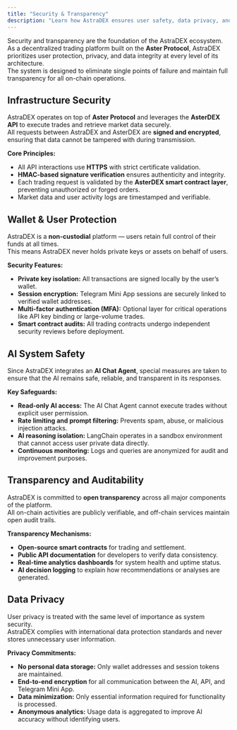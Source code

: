 ```yaml
---
title: "Security & Transparency"
description: "Learn how AstraDEX ensures user safety, data privacy, and transparency through secure infrastructure, encryption, and decentralized design."
---
```


Security and transparency are the foundation of the AstraDEX ecosystem.\
As a decentralized trading platform built on the **Aster Protocol**, AstraDEX prioritizes user protection, privacy, and data integrity at every level of its architecture.\
The system is designed to eliminate single points of failure and maintain full transparency for all on-chain operations.

## Infrastructure Security

AstraDEX operates on top of **Aster Protocol** and leverages the **AsterDEX API** to execute trades and retrieve market data securely.\
All requests between AstraDEX and AsterDEX are **signed and encrypted**, ensuring that data cannot be tampered with during transmission.

**Core Principles:**

- All API interactions use **HTTPS** with strict certificate validation.
- **HMAC-based signature verification** ensures authenticity and integrity.
- Each trading request is validated by the **AsterDEX smart contract layer**, preventing unauthorized or forged orders.
- Market data and user activity logs are timestamped and verifiable.

## Wallet & User Protection

AstraDEX is a **non-custodial** platform — users retain full control of their funds at all times.\
This means AstraDEX never holds private keys or assets on behalf of users.

**Security Features:**

- **Private key isolation:** All transactions are signed locally by the user’s wallet.
- **Session encryption:** Telegram Mini App sessions are securely linked to verified wallet addresses.
- **Multi-factor authentication (MFA):** Optional layer for critical operations like API key binding or large-volume trades.
- **Smart contract audits:** All trading contracts undergo independent security reviews before deployment.

## AI System Safety

Since AstraDEX integrates an **AI Chat Agent**, special measures are taken to ensure that the AI remains safe, reliable, and transparent in its responses.

**Key Safeguards:**

- **Read-only AI access:** The AI Chat Agent cannot execute trades without explicit user permission.
- **Rate limiting and prompt filtering:** Prevents spam, abuse, or malicious injection attacks.
- **AI reasoning isolation:** LangChain operates in a sandbox environment that cannot access user private data directly.
- **Continuous monitoring:** Logs and queries are anonymized for audit and improvement purposes.

## Transparency and Auditability

AstraDEX is committed to **open transparency** across all major components of the platform.\
All on-chain activities are publicly verifiable, and off-chain services maintain open audit trails.

**Transparency Mechanisms:**

- **Open-source smart contracts** for trading and settlement.
- **Public API documentation** for developers to verify data consistency.
- **Real-time analytics dashboards** for system health and uptime status.
- **AI decision logging** to explain how recommendations or analyses are generated.

## Data Privacy

User privacy is treated with the same level of importance as system security.\
AstraDEX complies with international data protection standards and never stores unnecessary user information.

**Privacy Commitments:**

- **No personal data storage:** Only wallet addresses and session tokens are maintained.
- **End-to-end encryption** for all communication between the AI, API, and Telegram Mini App.
- **Data minimization:** Only essential information required for functionality is processed.
- **Anonymous analytics:** Usage data is aggregated to improve AI accuracy without identifying users.